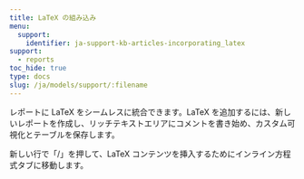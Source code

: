 ```yaml
---
title: LaTeX の組み込み
menu:
  support:
    identifier: ja-support-kb-articles-incorporating_latex
support:
  - reports
toc_hide: true
type: docs
slug: /ja/models/support/:filename
---
```

レポートに LaTeX をシームレスに統合できます。LaTeX を追加するには、新しいレポートを作成し、リッチテキストエリアにコメントを書き始め、カスタム可視化とテーブルを保存します。

新しい行で「/」を押して、LaTeX コンテンツを挿入するためにインライン方程式タブに移動します。